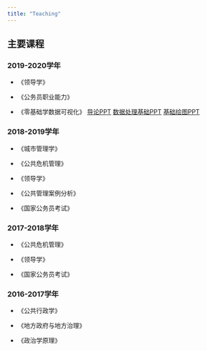 ```yaml
---
title: "Teaching"
---
```


## 主要课程

### 2019-2020学年

- 《领导学》

- 《公务员职业能力》

- 《零基础学数据可视化》 [导论PPT](/datavis/lecture1/lecture1.html) [数据处理基础PPT](/datavis/lecture2/lecture2.html) [基础绘图PPT](/datavis/lecture3/lecture3.html)

### 2018-2019学年

- 《城市管理学》

- 《公共危机管理》

- 《领导学》

- 《公共管理案例分析》

- 《国家公务员考试》

### 2017-2018学年

- 《公共危机管理》

- 《领导学》

- 《国家公务员考试》

### 2016-2017学年

- 《公共行政学》

- 《地方政府与地方治理》

- 《政治学原理》

